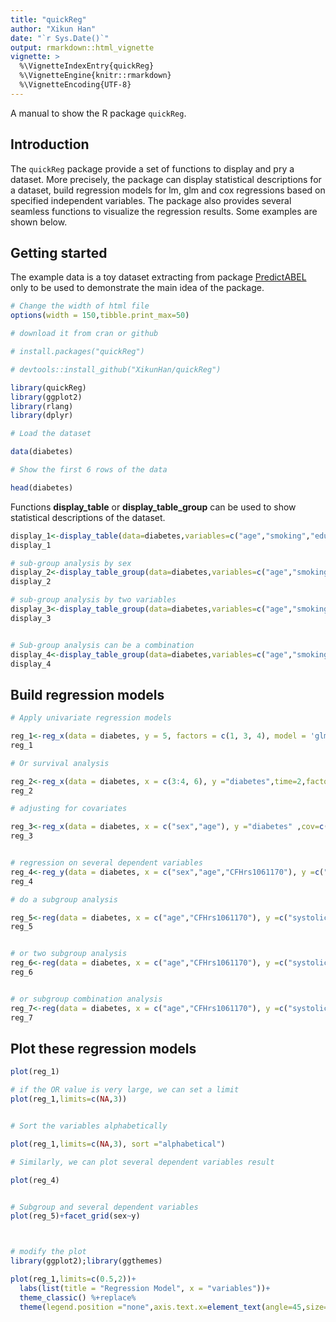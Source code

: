 ```yaml
---
title: "quickReg"
author: "Xikun Han"
date: "`r Sys.Date()`"
output: rmarkdown::html_vignette
vignette: >
  %\VignetteIndexEntry{quickReg}
  %\VignetteEngine{knitr::rmarkdown}
  %\VignetteEncoding{UTF-8}
---
```


A manual to show the R package `quickReg`.


## Introduction
The `quickReg` package provide a set of functions to display and pry a dataset. More precisely, the package can display statistical descriptions for a dataset, build regression models for lm, glm and cox regressions based on specified independent variables. The package also provides several seamless functions to visualize the regression results. Some examples are shown below.


## Getting started
The example data is a toy dataset extracting from package  [PredictABEL](https://link.springer.com/article/10.1007/s10654-011-9567-4) only to be used to demonstrate the main idea of the package.


```r
# Change the width of html file
options(width = 150,tibble.print_max=50)

```


```r

# download it from cran or github

# install.packages("quickReg")

# devtools::install_github("XikunHan/quickReg")

library(quickReg)
library(ggplot2)
library(rlang)
library(dplyr)

# Load the dataset

data(diabetes)

# Show the first 6 rows of the data

head(diabetes)

```

Functions **display_table** or **display_table_group** can be used to show statistical descriptions of the dataset.

```r

display_1<-display_table(data=diabetes,variables=c("age","smoking","education"),group="CFHrs2230199")
display_1

# sub-group analysis by sex
display_2<-display_table_group(data=diabetes,variables=c("age","smoking"),group="CFHrs2230199",super_group = "sex")
display_2

# sub-group analysis by two variables
display_3<-display_table_group(data=diabetes,variables=c("age","smoking"),group="CFHrs2230199",super_group = c("sex","education"))
display_3


# Sub-group analysis can be a combination
display_4<-display_table_group(data=diabetes,variables=c("age","smoking"),group="CFHrs2230199",super_group = c("sex","education"),group_combine = TRUE)
display_4


```



## Build regression models

```r

# Apply univariate regression models

reg_1<-reg_x(data = diabetes, y = 5, factors = c(1, 3, 4), model = 'glm')
reg_1

# Or survival analysis

reg_2<-reg_x(data = diabetes, x = c(3:4, 6), y ="diabetes",time=2,factors = c(1, 3, 4), model = 'coxph')
reg_2

# adjusting for covariates

reg_3<-reg_x(data = diabetes, x = c("sex","age"), y ="diabetes" ,cov=c("CFBrs641153","CFHrs2230199"), factors ="sex", model = 'glm',cov_show = TRUE)
reg_3


# regression on several dependent variables
reg_4<-reg_y(data = diabetes, x = c("sex","age","CFHrs1061170"), y =c("systolic","diastolic","BMI") ,cov=c("CFBrs641153","CFHrs2230199"), factors ="sex", model = 'lm')
reg_4

# do a subgroup analysis

reg_5<-reg(data = diabetes, x = c("age","CFHrs1061170"), y =c("systolic","diastolic") ,cov=c("CFBrs641153","CFHrs2230199"), model = 'lm',group="sex")
reg_5


# or two subgroup analysis
reg_6<-reg(data = diabetes, x = c("age","CFHrs1061170"), y =c("systolic","diastolic") ,cov=c("CFBrs641153","CFHrs2230199"), model = 'lm',group=c("sex","smoking"))
reg_6


# or subgroup combination analysis
reg_7<-reg(data = diabetes, x = c("age","CFHrs1061170"), y =c("systolic","diastolic") ,cov=c("CFBrs641153","CFHrs2230199"), model = 'lm',group=c("sex","smoking"),group_combine = TRUE)
reg_7


```




## Plot these regression models


```r
plot(reg_1)

# if the OR value is very large, we can set a limit
plot(reg_1,limits=c(NA,3))


# Sort the variables alphabetically

plot(reg_1,limits=c(NA,3), sort ="alphabetical")

# Similarly, we can plot several dependent variables result

plot(reg_4)


# Subgroup and several dependent variables
plot(reg_5)+facet_grid(sex~y)



# modify the plot 
library(ggplot2);library(ggthemes)

plot(reg_1,limits=c(0.5,2))+
  labs(list(title = "Regression Model", x = "variables"))+
  theme_classic() %+replace% 
  theme(legend.position ="none",axis.text.x=element_text(angle=45,size=rel(1.5)))

```


